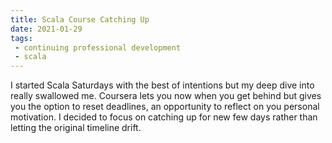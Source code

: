 ```yaml
---
title: Scala Course Catching Up
date: 2021-01-29
tags:
 - continuing professional development
 - scala
---
```



I started Scala Saturdays with the best of intentions but my deep dive into <Kafka/> really swallowed me. Coursera
lets you now when you get behind but gives you the option to reset deadlines, an opportunity to reflect on
you personal motivation. I decided to focus on catching up for new few days rather than letting the
original timeline drift.